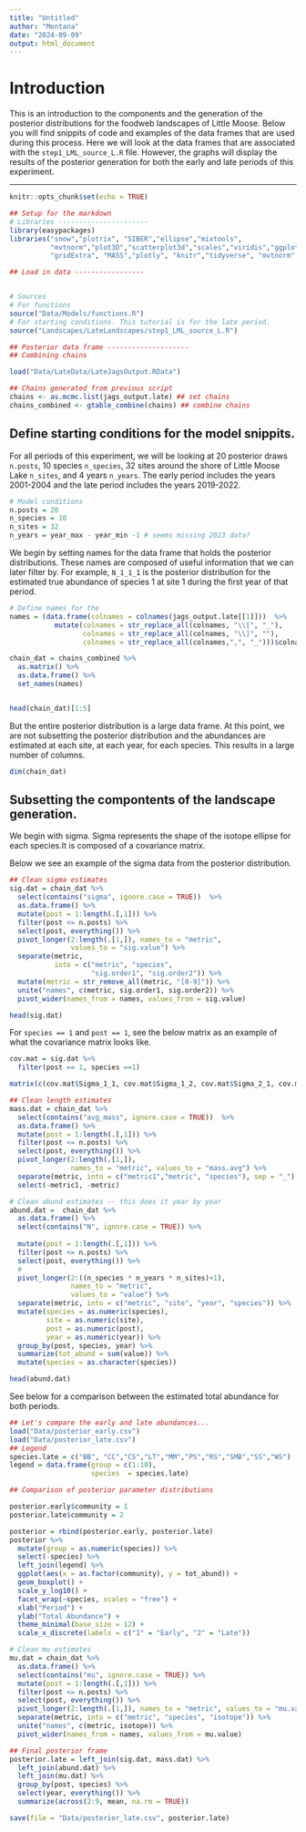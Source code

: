 ```yaml
---
title: "Untitled"
author: "Montana"
date: "2024-09-09"
output: html_document
---
```


# Introduction 

This is an introduction to the components and the generation of the posterior distributions for the foodweb landscapes of Little Moose. Below you will find snippits of code and examples of the data frames that are used during this process. Here we will look at the data frames that are associated with the `step1_LML_source_L.R` file. However, the graphs will display the results of the posterior generation for both the early and late periods of this experiment.

--------------------------------------------------------------------------------

```r
knitr::opts_chunk$set(echo = TRUE)
```

```r
## Setup for the markdown
# Libraries ----------------------
library(easypackages)
libraries("snow","plotrix", "SIBER","ellipse","mixtools",
          "mvtnorm","plot3D","scatterplot3d","scales","viridis","ggplot2",
          "gridExtra", "MASS","plotly", "knitr","tidyverse", "mvtnorm","rjags")

```


```r

## Load in data -----------------


# Sources
# For functions
source("Data/Models/functions.R")
# For starting conditions. This tutorial is for the late period.
source("Landscapes/LateLandscapes/step1_LML_source_L.R")

## Posterior data frame --------------------
## Combining chains 

load("Data/LateData/LateJagsOutput.RData")

## Chains generated from previous script 
chains <- as.mcmc.list(jags_output.late) ## set chains
chains_combined <- gtable_combine(chains) ## combine chains

```

## Define starting conditions for the model snippits.

For all periods of this experiment, we will be looking at 20 posterior draws `n.posts`, 10 species `n_species`, 32 sites around the shore of Little Moose Lake `n_sites`, and 4 years `n_years`. The early period includes the years 2001-2004 and the late period includes the years 2019-2022.

```r
# Model conditions
n.posts = 20
n_species = 10
n_sites = 32
n_years = year_max - year_min -1 # seems missing 2023 data?

```

We begin by setting names for the data frame that holds the posterior distributions. These names are composed of useful information that we can later filter by. For example, `N_1_1_1` is the posterior distribution for the estimated true abundance of species 1 at site 1 during the first year of that period. 
```r
# Define names for the 
names = (data.frame(colnames = colnames(jags_output.late[[1]]))  %>%
           mutate(colnames = str_replace_all(colnames, "\\[", "_"), 
                  colnames = str_replace_all(colnames, "\\]", ""),
                  colnames = str_replace_all(colnames,",", "_")))$colnames

chain_dat = chains_combined %>%
  as.matrix() %>%
  as.data.frame() %>%
  set_names(names)


head(chain_dat)[1:5]

```
But the entire posterior distribution is a large data frame. At this point, we are not subsetting the posterior distribution and the abundances are estimated at each site, at each year, for each species. This results in a large number of columns.

```r
dim(chain_dat)
```

## Subsetting the compontents of the landscape generation.

We begin with sigma. Sigma represents the shape of the isotope ellipse for each species.It is composed of a covariance matrix.

Below we see an example of the sigma data from the posterior distribution. 

```r
## Clean sigma estimates
sig.dat = chain_dat %>%
  select(contains("sigma", ignore.case = TRUE))  %>%
  as.data.frame() %>% 
  mutate(post = 1:length(.[,1])) %>%
  filter(post <= n.posts) %>%
  select(post, everything()) %>%
  pivot_longer(2:length(.[1,]), names_to = "metric", 
               values_to = "sig.value") %>%
  separate(metric,
           into = c("metric", "species", 
                    "sig.order1", "sig.order2")) %>% 
  mutate(metric = str_remove_all(metric, "[0-9]")) %>%
  unite("names", c(metric, sig.order1, sig.order2)) %>% 
  pivot_wider(names_from = names, values_from = sig.value)

head(sig.dat)
```
For `species == 1` and `post == 1`, see the below matrix as an example of what the covariance matrix looks like.

```r
cov.mat = sig.dat %>% 
  filter(post == 1, species ==1)

matrix(c(cov.mat$Sigma_1_1, cov.mat$Sigma_1_2, cov.mat$Sigma_2_1, cov.mat$Sigma_2_2),ncol = 2, nrow = 2)
```



```r
## Clean length estimates
mass.dat = chain_dat %>%
  select(contains("avg_mass", ignore.case = TRUE))  %>%
  as.data.frame() %>%
  mutate(post = 1:length(.[,1])) %>%
  filter(post <= n.posts) %>%
  select(post, everything()) %>%
  pivot_longer(2:length(.[1,]),
               names_to = "metric", values_to = "mass.avg") %>%
  separate(metric, into = c("metric1","metric", "species"), sep = "_") %>%
  select(-metric1, -metric)

```

```r
# Clean abund estimates -- this does it year by year
abund.dat =  chain_dat %>%
  as.data.frame() %>%
  select(contains("N", ignore.case = TRUE)) %>%
  
  mutate(post = 1:length(.[,1])) %>%
  filter(post <= n.posts) %>%
  select(post, everything()) %>% 
  #
  pivot_longer(2:((n_species * n_years * n_sites)+1),
               names_to = "metric", 
               values_to = "value") %>%
  separate(metric, into = c("metric", "site", "year", "species")) %>%
  mutate(species = as.numeric(species),
         site = as.numeric(site),
         post = as.numeric(post), 
         year = as.numeric(year)) %>%
  group_by(post, species, year) %>%
  summarize(tot_abund = sum(value)) %>%
  mutate(species = as.character(species))

head(abund.dat)


```

See below for a comparison between the estimated total abundance for both periods.
```r

## Let's compare the early and late abundances...
load("Data/posterior_early.csv")
load("Data/posterior_late.csv")
## Legend
species.late = c("BB", "CC","CS","LT","MM","PS","RS","SMB","SS","WS")
legend = data.frame(group = c(1:10), 
                    species  = species.late)

## Comparison of posterior parameter distributions

posterior.early$community = 1
posterior.late$community = 2

posterior = rbind(posterior.early, posterior.late)
posterior %>% 
  mutate(group = as.numeric(species)) %>%
  select(-species) %>%
  left_join(legend) %>%
  ggplot(aes(x = as.factor(community), y = tot_abund)) + 
  geom_boxplot() +
  scale_y_log10() +
  facet_wrap(~species, scales = "free") +
  xlab("Period") +
  ylab("Total Abundance") +
  theme_minimal(base_size = 12) +
  scale_x_discrete(labels = c("1" = "Early", "2" = "Late")) 

```

```r
# Clean mu estimates
mu.dat = chain_dat %>%
  as.data.frame() %>% 
  select(contains("mu", ignore.case = TRUE)) %>%
  mutate(post = 1:length(.[,1])) %>%
  filter(post <= n.posts) %>%
  select(post, everything()) %>%
  pivot_longer(2:length(.[1,]), names_to = "metric", values_to = "mu.value") %>% 
  separate(metric, into = c("metric", "species", "isotope")) %>% 
  unite("names", c(metric, isotope)) %>%
  pivot_wider(names_from = names, values_from = mu.value)

```



```r


## Final posterior frame
posterior.late = left_join(sig.dat, mass.dat) %>% 
  left_join(abund.dat) %>%
  left_join(mu.dat) %>%
  group_by(post, species) %>%
  select(year, everything()) %>%
  summarize(across(2:9, mean, na.rm = TRUE))

save(file = "Data/posterior_late.csv", posterior.late)
```






